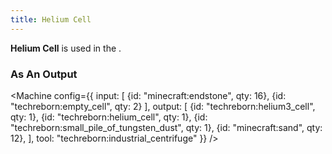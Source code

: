 ```yaml
---
title: Helium Cell
---
```


<ItemImage file="helium_cell" alt="Helium Cell" size="200" />

**Helium Cell** is used in the <McItem slug="techreborn:industrial_centrifuge" />.

### As An Output

<Machine config={{
  input: [
    {id: "minecraft:endstone", qty: 16},
    {id: "techreborn:empty_cell", qty: 2}
  ],
  output: [
    {id: "techreborn:helium3_cell", qty: 1},
	{id: "techreborn:helium_cell", qty: 1},
	{id: "techreborn:small_pile_of_tungsten_dust", qty: 1},
	{id: "minecraft:sand", qty: 12},
  ],
  tool: "techreborn:industrial_centrifuge"
}} />